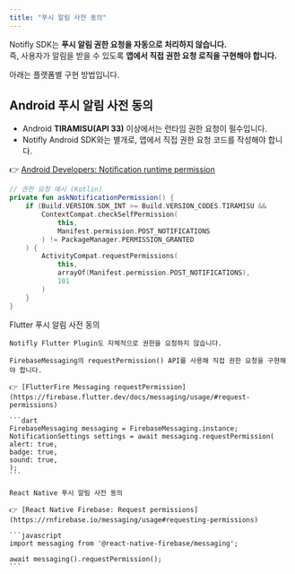 ```yaml
---
title: "푸시 알림 사전 동의"
---
```


Notifly SDK는 **푸시 알림 권한 요청을 자동으로 처리하지 않습니다.**  
즉, 사용자가 알림을 받을 수 있도록 **앱에서 직접 권한 요청 로직을 구현해야 합니다.**

아래는 플랫폼별 구현 방법입니다.

<Tabs>
  <Tab title="Android">

  ## Android 푸시 알림 사전 동의

  - Android **TIRAMISU(API 33)** 이상에서는 런타임 권한 요청이 필수입니다.  
  - Notifly Android SDK와는 별개로, 앱에서 직접 권한 요청 코드를 작성해야 합니다.

  👉 [Android Developers: Notification runtime permission](https://developer.android.com/develop/ui/views/notifications/notification-permission)

  ```kotlin
  // 권한 요청 예시 (Kotlin)
  private fun askNotificationPermission() {
      if (Build.VERSION.SDK_INT >= Build.VERSION_CODES.TIRAMISU &&
          ContextCompat.checkSelfPermission(
              this,
              Manifest.permission.POST_NOTIFICATIONS
          ) != PackageManager.PERMISSION_GRANTED
      ) {
          ActivityCompat.requestPermissions(
              this,
              arrayOf(Manifest.permission.POST_NOTIFICATIONS),
              101
          )
      }
  }
  ```
  </Tab>

<Tab title="Flutter">
  Flutter 푸시 알림 사전 동의

    Notifly Flutter Plugin도 자체적으로 권한을 요청하지 않습니다.

    FirebaseMessaging의 requestPermission() API를 사용해 직접 권한 요청을 구현해야 합니다.

    👉 [FlutterFire Messaging requestPermission](https://firebase.flutter.dev/docs/messaging/usage/#request-permissions)

    ```dart
    FirebaseMessaging messaging = FirebaseMessaging.instance;
    NotificationSettings settings = await messaging.requestPermission(
    alert: true,
    badge: true,
    sound: true,
    );
    ```

</Tab> 
<Tab title="React Native">

    React Native 푸시 알림 사전 동의

    👉 [React Native Firebase: Request permissions](https://rnfirebase.io/messaging/usage#requesting-permissions)

    ```javascript
    import messaging from '@react-native-firebase/messaging';

    await messaging().requestPermission();
    ```
</Tab> 
</Tabs>